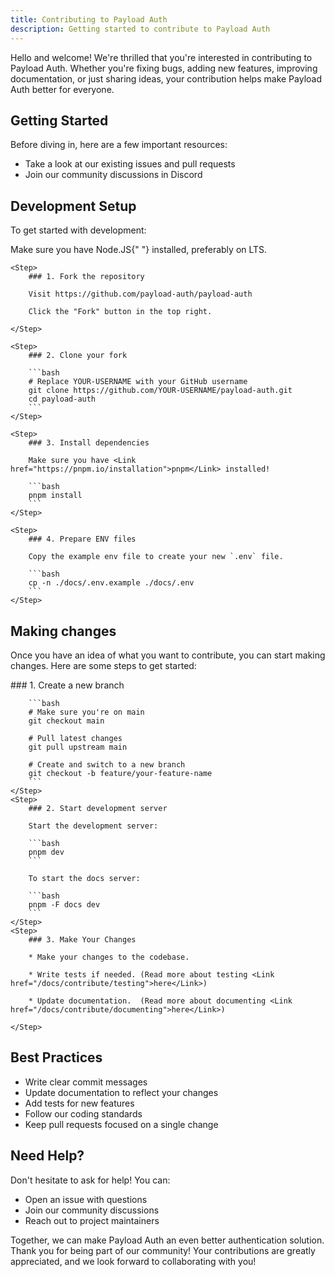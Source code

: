 ```yaml
---
title: Contributing to Payload Auth
description: Getting started to contribute to Payload Auth
---
```


Hello and welcome! We're thrilled that you're interested in contributing to Payload Auth. Whether you're fixing bugs, adding new features, improving documentation, or just sharing ideas, your contribution helps make Payload Auth better for everyone.

## Getting Started

Before diving in, here are a few important resources:

- Take a look at our existing <Link href="https://github.com/payload-auth/payload-auth/issues">issues</Link> and <Link href="https://github.com/payload-auth/payload-auth/pulls">pull requests</Link>
- Join our community discussions in <Link href="https://discord.gg/payloadcms">Discord</Link>

## Development Setup

To get started with development:

<Callout type="warn">
  Make sure you have <Link href="https://nodejs.org/en/download">Node.JS</Link>{" "}
  installed, preferably on LTS.
</Callout>

<Steps>

    <Step>
        ### 1. Fork the repository

        Visit https://github.com/payload-auth/payload-auth

        Click the "Fork" button in the top right.

    </Step>

    <Step>
        ### 2. Clone your fork

        ```bash
        # Replace YOUR-USERNAME with your GitHub username
        git clone https://github.com/YOUR-USERNAME/payload-auth.git
        cd payload-auth
        ```
    </Step>

    <Step>
        ### 3. Install dependencies

        Make sure you have <Link href="https://pnpm.io/installation">pnpm</Link> installed!

        ```bash
        pnpm install
        ```
    </Step>

    <Step>
        ### 4. Prepare ENV files

        Copy the example env file to create your new `.env` file.

        ```bash
        cp -n ./docs/.env.example ./docs/.env
        ```
    </Step>

</Steps>

## Making changes

Once you have an idea of what you want to contribute, you can start making changes. Here are some steps to get started:

<Steps>
    <Step>
        ### 1. Create a new branch

        ```bash
        # Make sure you're on main
        git checkout main

        # Pull latest changes
        git pull upstream main

        # Create and switch to a new branch
        git checkout -b feature/your-feature-name
        ```
    </Step>
    <Step>
        ### 2. Start development server

        Start the development server:

        ```bash
        pnpm dev
        ```

        To start the docs server:

        ```bash
        pnpm -F docs dev
        ```
    </Step>
    <Step>
        ### 3. Make Your Changes

        * Make your changes to the codebase.

        * Write tests if needed. (Read more about testing <Link href="/docs/contribute/testing">here</Link>)

        * Update documentation.  (Read more about documenting <Link href="/docs/contribute/documenting">here</Link>)

    </Step>

</Steps>

## Best Practices

- Write clear commit messages
- Update documentation to reflect your changes
- Add tests for new features
- Follow our coding standards
- Keep pull requests focused on a single change

## Need Help?

Don't hesitate to ask for help! You can:

- Open an <Link href="https://github.com/payload-auth/payload-auth/issues">issue</Link> with questions
- Join our <Link href="https://discord.gg/payloadcms">community discussions</Link>
- Reach out to project maintainers

Together, we can make Payload Auth an even better authentication solution. Thank you for being part of our community!
Your contributions are greatly appreciated, and we look forward to collaborating with you!
